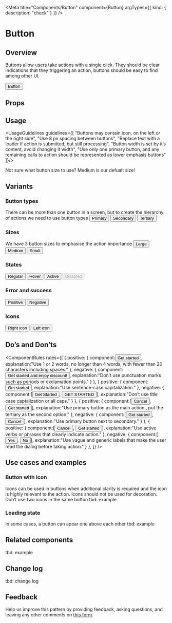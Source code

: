
<Meta
  title="Components/Button"
  component={Button}
  argTypes={{
    kind: {
      description: "check"
    }
  }}
/>

# Button
## Overview
Buttons allow users take actions with a single click.
They should be clear indications that they triggering an action, buttons should be easy to find among other UI.

<Preview>
  <Button>Button</Button>
</Preview>

## Props
<ArgsTable of={Button} />

## Usage
<UsageGuidelines guidelines={[
  "Buttons may contain icon, on the left or the right side",
  "Use 8 px spacing between buttons",
  "Replace text with a loader if action is submitted, but still processing",
  "Button width is set by it’s content, avoid changing it width",
  "Use only one primary button, and any remaining calls to action should be represented as lower emphasis buttons"
]}/>

<Tip>Not sure what button size to use? Medium is our defualt size!</Tip>

## Variants
### Button types
There can be more than one button in a screen, but to create the hierarchy of actions we need to use button types
<Preview>
  <Button>Primary</Button>
  <Button kind={Button.kinds.SECONDARY}>Secondary</Button>
  <Button kind={Button.kinds.TERTIARY}>Tertiary</Button>
</Preview>


### Sizes
We have 3 button sizes to emphasise the action importance
<Canvas>
  <Story name="Sizes">
    <Button size={Button.sizes.LARGE}>Large</Button>
    <Button size={Button.sizes.MEDIUM}>Medium</Button>
    <Button size={Button.sizes.SMALL}>Small</Button>
  </Story>
</Canvas>

### States
<Canvas>
  <Story name="States">
    <Button>Regular</Button>
    <Button>Hover</Button>
    <Button>Active</Button>
    <Button disabled>Disabled</Button>
  </Story>
</Canvas>

### Error and success
<Canvas>
  <Story name="Error and success">
      <Button color={Button.colors.POSITIVE}>Positive</Button>
      <Button color={Button.colors.NEGATIVE}>Negative</Button>
  </Story>
</Canvas>

### Icons
<Canvas className="check">
  <Story name="Icons">
    <Button rightIcon={Calendar}>Right icon</Button>
    <Button leftIcon={Calendar}>Left icon</Button>
  </Story>
</Canvas>

## Do’s and Don’ts
<ComponentRules
  rules={[
    {
      positive: {
        component:<Button>Get started</Button>,
        explanation:"Use 1 or 2 words, no longer than 4 words, with fewer than 20 characters including spaces."
      },
      negative: {
        component:<Button>Get started and enjoy discount!</Button>,
        explanation:"Don’t use punctuation marks such as periods or exclamation points."
      }
    },
    {
      positive: {
        component:<Button>Get started</Button>,
        explanation:"Use sentence-case capitalization."
      },
      negative: {
        component:[<Button>Get Started</Button>, <Button>GET STARTED</Button>],
        explanation:"Don’t use title case captalization or all caps."
      }
    },
    {
      positive: {
        component:[<Button kind={Button.kinds.TERTIARY}>Cancel</Button>, <Button>Get started</Button>],
        explanation:"Use primary button as the main action , put the tertiary as the second option."
      },
      negative: {
        component:[<Button>Get started</Button>, <Button kind={Button.kinds.SECONDARY}>Cancel</Button>],
        explanation:"Use primary button next to secondary."
      }
    },
    {
      positive: {
        component:[<Button kind={Button.kinds.TERTIARY}>Cancel</Button>, <Button>Get started</Button>],
        explanation:"Use active verbs or phrases that clearly indicate action."
      },
      negative: {
        component:[<Button kind={Button.kinds.TERTIARY}>Yes</Button>, <Button>No</Button>],
        explanation:"Use vague and generic labels that make the user read the dialog before taking action."
      }
    },
  ]}
/>



## Use cases and examples
### Button with icon
Icons can be used in buttons when additional clarity is required and the icon is highly relevant to the action.
Icons should not be used for decoration. Don’t use two icons in the same button
tbd: example
### Loading state
In some cases, a button can apear one above each other
tbd: example

## Related components
tbd: example

## Change log
tbd: change log

## Feedback
Help us improve this pattern by providing feedback, asking questions, and leaving any other comments on [this form](https://forms.monday.com/forms/213ebddcb0d423ae5b6178fb6e8f7b3d?r=use1).